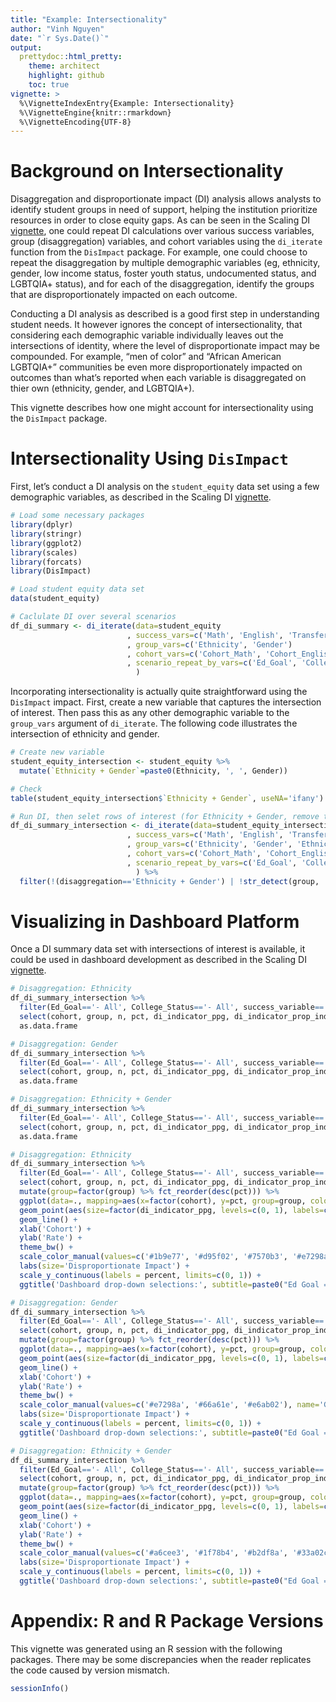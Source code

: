 ---
title: "Example: Intersectionality"
author: "Vinh Nguyen"
date: "`r Sys.Date()`"
output:
  prettydoc::html_pretty:
    theme: architect
    highlight: github
    toc: true
vignette: >
  %\VignetteIndexEntry{Example: Intersectionality}
  %\VignetteEngine{knitr::rmarkdown}
  %\VignetteEncoding{UTF-8}
---

# Background on Intersectionality

Disaggregation and disproportionate impact (DI) analysis allows analysts to identify student groups in need of support, helping the institution prioritize resources in order to close equity gaps.  As can be seen in the Scaling DI [vignette](./Scaling-DI-Calculations.html), one could repeat DI calculations over various success variables, group (disaggregation) variables, and cohort variables using the `di_iterate` function from the `DisImpact` package.  For example, one could choose to repeat the disaggregation by multiple demographic variables (eg, ethnicity, gender, low income status, foster youth status, undocumented status, and LGBTQIA+ status), and for each of the disaggregation, identify the groups that are disproportionately impacted on each outcome.

Conducting a DI analysis as described is a good first step in understanding student needs.  It however ignores the concept of intersectionality, that considering each demographic variable individually leaves out the intersections of identity, where the level of disproportionate impact may be compounded.  For example, "men of color" and "African American LGBTQIA+" communities be even more disproportionately impacted on outcomes than what's reported when each variable is disaggregated on thier own (ethnicity, gender, and LGBTQIA+).

This vignette describes how one might account for intersectionality using the `DisImpact` package.

# Intersectionality Using `DisImpact`

First, let's conduct a DI analysis on the `student_equity` data set using a few demographic variables, as described in the Scaling DI [vignette](./Scaling-DI-Calculations.html).

```{r, warning=FALSE}
# Load some necessary packages
library(dplyr)
library(stringr)
library(ggplot2)
library(scales)
library(forcats)
library(DisImpact)

# Load student equity data set
data(student_equity)

# Caclulate DI over several scenarios
df_di_summary <- di_iterate(data=student_equity
                          , success_vars=c('Math', 'English', 'Transfer')
                          , group_vars=c('Ethnicity', 'Gender')
                          , cohort_vars=c('Cohort_Math', 'Cohort_English', 'Cohort')
                          , scenario_repeat_by_vars=c('Ed_Goal', 'College_Status')
                            )
```

Incorporating intersectionality is actually quite straightforward using the `DisImpact` impact.  First, create a new variable that captures the intersection of interest.  Then pass this as any other demographic variable to the `group_vars` argument of `di_iterate`.  The following code illustrates the intersection of ethnicity and gender.

```{r}
# Create new variable
student_equity_intersection <- student_equity %>%
  mutate(`Ethnicity + Gender`=paste0(Ethnicity, ', ', Gender))

# Check
table(student_equity_intersection$`Ethnicity + Gender`, useNA='ifany')

# Run DI, then selet rows of interest (for Ethnicity + Gender, remove the Other gender)
df_di_summary_intersection <- di_iterate(data=student_equity_intersection # Specify new data set
                          , success_vars=c('Math', 'English', 'Transfer')
                          , group_vars=c('Ethnicity', 'Gender', 'Ethnicity + Gender') # Add new column name
                          , cohort_vars=c('Cohort_Math', 'Cohort_English', 'Cohort')
                          , scenario_repeat_by_vars=c('Ed_Goal', 'College_Status')
                            ) %>%
  filter(!(disaggregation=='Ethnicity + Gender') | !str_detect(group, ', Other')) # Remove Ethnicity + Gender groups that correspond to 
```

# Visualizing in Dashboard Platform

Once a DI summary data set with intersections of interest is available, it could be used in dashboard development as described in the Scaling DI [vignette](./Scaling-DI-Calculations.html).

```{r}
# Disaggregation: Ethnicity
df_di_summary_intersection %>%
  filter(Ed_Goal=='- All', College_Status=='- All', success_variable=='Math', disaggregation=='Ethnicity') %>%
  select(cohort, group, n, pct, di_indicator_ppg, di_indicator_prop_index, di_indicator_80_index) %>%
  as.data.frame

# Disaggregation: Gender
df_di_summary_intersection %>%
  filter(Ed_Goal=='- All', College_Status=='- All', success_variable=='Math', disaggregation=='Ethnicity') %>%
  select(cohort, group, n, pct, di_indicator_ppg, di_indicator_prop_index, di_indicator_80_index) %>%
  as.data.frame

# Disaggregation: Ethnicity + Gender
df_di_summary_intersection %>%
  filter(Ed_Goal=='- All', College_Status=='- All', success_variable=='Math', disaggregation=='Ethnicity + Gender') %>%
  select(cohort, group, n, pct, di_indicator_ppg, di_indicator_prop_index, di_indicator_80_index) %>%
  as.data.frame
```

```{r, fig.width=9, fig.height=5}
# Disaggregation: Ethnicity
df_di_summary_intersection %>%
  filter(Ed_Goal=='- All', College_Status=='- All', success_variable=='Math', disaggregation=='Ethnicity') %>%
  select(cohort, group, n, pct, di_indicator_ppg, di_indicator_prop_index, di_indicator_80_index) %>%
  mutate(group=factor(group) %>% fct_reorder(desc(pct))) %>% 
  ggplot(data=., mapping=aes(x=factor(cohort), y=pct, group=group, color=group)) +
  geom_point(aes(size=factor(di_indicator_ppg, levels=c(0, 1), labels=c('Not DI', 'DI')))) +
  geom_line() +
  xlab('Cohort') +
  ylab('Rate') +
  theme_bw() +
  scale_color_manual(values=c('#1b9e77', '#d95f02', '#7570b3', '#e7298a', '#66a61e', '#e6ab02'), name='Ethnicity') +
  labs(size='Disproportionate Impact') +
  scale_y_continuous(labels = percent, limits=c(0, 1)) +
  ggtitle('Dashboard drop-down selections:', subtitle=paste0("Ed Goal = '- All' | College Status = '- All' | Outcome = 'Math' | Disaggregation = 'Ethnicity'"))

# Disaggregation: Gender
df_di_summary_intersection %>%
  filter(Ed_Goal=='- All', College_Status=='- All', success_variable=='Math', disaggregation=='Gender') %>%
  select(cohort, group, n, pct, di_indicator_ppg, di_indicator_prop_index, di_indicator_80_index) %>%
  mutate(group=factor(group) %>% fct_reorder(desc(pct))) %>% 
  ggplot(data=., mapping=aes(x=factor(cohort), y=pct, group=group, color=group)) +
  geom_point(aes(size=factor(di_indicator_ppg, levels=c(0, 1), labels=c('Not DI', 'DI')))) +
  geom_line() +
  xlab('Cohort') +
  ylab('Rate') +
  theme_bw() +
  scale_color_manual(values=c('#e7298a', '#66a61e', '#e6ab02'), name='Gender') +
  labs(size='Disproportionate Impact') +
  scale_y_continuous(labels = percent, limits=c(0, 1)) +
  ggtitle('Dashboard drop-down selections:', subtitle=paste0("Ed Goal = '- All' | College Status = '- All' | Outcome = 'Math' | Disaggregation = 'Gender'"))

# Disaggregation: Ethnicity + Gender
df_di_summary_intersection %>%
  filter(Ed_Goal=='- All', College_Status=='- All', success_variable=='Math', disaggregation=='Ethnicity + Gender') %>%
  select(cohort, group, n, pct, di_indicator_ppg, di_indicator_prop_index, di_indicator_80_index) %>%
  mutate(group=factor(group) %>% fct_reorder(desc(pct))) %>% 
  ggplot(data=., mapping=aes(x=factor(cohort), y=pct, group=group, color=group)) +
  geom_point(aes(size=factor(di_indicator_ppg, levels=c(0, 1), labels=c('Not DI', 'DI')))) +
  geom_line() +
  xlab('Cohort') +
  ylab('Rate') +
  theme_bw() +
  scale_color_manual(values=c('#a6cee3', '#1f78b4', '#b2df8a', '#33a02c', '#fb9a99', '#e31a1c', '#fdbf6f', '#ff7f00', '#cab2d6', '#6a3d9a', '#ffff99', '#b15928'), name='Ethnicity + Gender') +
  labs(size='Disproportionate Impact') +
  scale_y_continuous(labels = percent, limits=c(0, 1)) +
  ggtitle('Dashboard drop-down selections:', subtitle=paste0("Ed Goal = '- All' | College Status = '- All' | Outcome = 'Math' | Disaggregation = 'Ethnicity + Gender'"))
```

# Appendix: R and R Package Versions

This vignette was generated using an R session with the following packages.  There may be some discrepancies when the reader replicates the code caused by version mismatch.

```{r}
sessionInfo()
```
